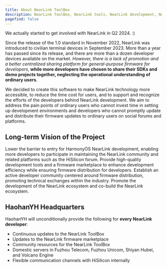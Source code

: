 ```yaml
---
title: About NearLink ToolBox
description: NearLink ToolBox, NearLink tools, NearLink development, NearLink, NearLink ToolBox, our initial thoughts on NearLink ToolBox
pagefind: false
---
```



<Aside type="note" title="Trivia">We actually started to get involved with NearLink in Q2 2024. :)</Aside>

<Card title="Project Origin" icon="information">

Since the release of the 1.0 standard in November 2022, NearLink was introduced to civilian terminal devices in September 2023. More than a year has passed since its release, and there are more than a dozen developer devices available on the market. *However, there is a lack of promotion and a better centralized sharing platform for general-purpose firmware for developers*, **while more developers have chosen to share their SDKs and demo projects together, neglecting the operational understanding of ordinary users**.

We decided to create this software to make NearLink technology more accessible, to reduce the time cost for users, and to support and recognize the efforts of the developers behind NearLink development. We aim to address the pain points of ordinary users who cannot invest time in setting up development environments and developers who cannot promptly update and distribute their firmware updates to ordinary users on social forums and platforms.

</Card>

## Long-term Vision of the Project

<CardGrid stagger>
  <Card title="Lowering the Threshold" icon="open-book">
    Lower the barrier to entry for HarmonyOS NearLink development, enabling more developers to participate in maintaining the NearLink community and related platforms such as the HiSilicon forum.
  </Card>
  <Card title="Tool Support" icon="setting">
    Provide high-quality development tools and a firmware marketplace to enhance development efficiency while ensuring firmware distribution for developers.
  </Card>
  <Card title="Community Building" icon="heart">
    Establish an active developer community centered around firmware distribution, promoting technical exchanges within the industry.
  </Card>
  <Card title="Ecosystem Development" icon="rocket">
    Promote the development of the NearLink ecosystem and co-build the NearLink ecosystem.
  </Card>
</CardGrid>

## HaohanYH Headquarters

<Card title="About HaohanYH" icon="information">

HaohanYH will unconditionally provide the following for **every NearLink developer**:

- Continuous updates to the NearLink ToolBox
- Updates to the NearLink firmware marketplace
- Community resources for the NearLink ToolBox
- Domestic servers in Fuzhou Telecom, Fuzhou Unicom, Shiyan Hubei, and Volcano Engine
- Flexible communication channels with HiSilicon internally

</Card>

<CardGrid>
  <LinkCard title="Fuzhou Telecom Headquarters Direct Link" href="//haohanyh-ctcc.gcxstudio.cn/" />
  <LinkCard title="Fuzhou Unicom Headquarters Direct Link" href="//cucc.tj.fz.fj.nearlink-firmwares-mirrors.haohanyh.ovh:44443/" />
</CardGrid>